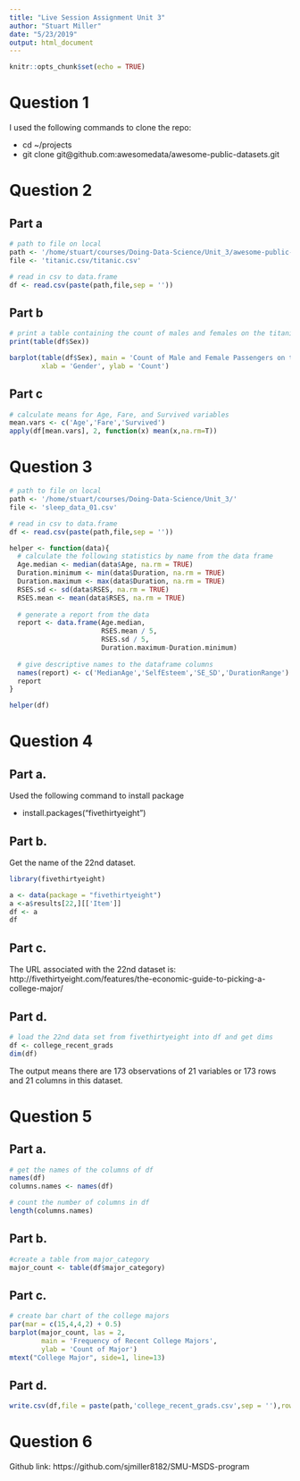 ```yaml
---
title: "Live Session Assignment Unit 3"
author: "Stuart Miller"
date: "5/23/2019"
output: html_document
---
```


```r
knitr::opts_chunk$set(echo = TRUE)
```

# Question 1

I used the following commands to clone the repo:

* cd ~/projects
* git clone git@github.com:awesomedata/awesome-public-datasets.git

# Question 2

## Part a
```r

# path to file on local
path <- '/home/stuart/courses/Doing-Data-Science/Unit_3/awesome-public-datasets/Datasets/'
file <- 'titanic.csv/titanic.csv'

# read in csv to data.frame
df <- read.csv(paste(path,file,sep = ''))

```

## Part b

```r
# print a table containing the count of males and females on the titanic
print(table(df$Sex))
```


```r
barplot(table(df$Sex), main = 'Count of Male and Female Passengers on the Titanic',
        xlab = 'Gender', ylab = 'Count')
```

## Part c

```r
# calculate means for Age, Fare, and Survived variables
mean.vars <- c('Age','Fare','Survived')
apply(df[mean.vars], 2, function(x) mean(x,na.rm=T))
```

# Question 3

```r

# path to file on local
path <- '/home/stuart/courses/Doing-Data-Science/Unit_3/'
file <- 'sleep_data_01.csv'

# read in csv to data.frame
df <- read.csv(paste(path,file,sep = ''))

helper <- function(data){
  # calculate the following statistics by name from the data frame
  Age.median <- median(data$Age, na.rm = TRUE)
  Duration.minimum <- min(data$Duration, na.rm = TRUE)
  Duration.maximum <- max(data$Duration, na.rm = TRUE)
  RSES.sd <- sd(data$RSES, na.rm = TRUE)
  RSES.mean <- mean(data$RSES, na.rm = TRUE)
  
  # generate a report from the data
  report <- data.frame(Age.median, 
                       RSES.mean / 5, 
                       RSES.sd / 5,
                       Duration.maximum-Duration.minimum)
  
  # give descriptive names to the dataframe columns
  names(report) <- c('MedianAge','SelfEsteem','SE_SD','DurationRange')
  report
}

helper(df)

```

# Question 4

## Part a.
Used the following command to install package

* install.packages("fivethirtyeight")

## Part b.

Get the name of the 22nd dataset.

```r
library(fivethirtyeight)

a <- data(package = "fivethirtyeight")
a <-a$results[22,][['Item']]
df <- a
df
```

## Part c.

The URL associated with the 22nd dataset is: http://fivethirtyeight.com/features/the-economic-guide-to-picking-a-college-major/

## Part d.

```r
# load the 22nd data set from fivethirtyeight into df and get dims
df <- college_recent_grads
dim(df)
```

The output means there are 173 observations of 21 variables or 173 rows and 21 columns in this dataset.

# Question 5

## Part a.

```r
# get the names of the columns of df
names(df)
columns.names <- names(df)
```

```r
# count the number of columns in df
length(columns.names)
```

## Part b.

```r
#create a table from major_category
major_count <- table(df$major_category)
```


## Part c.

```r
# create bar chart of the college majors
par(mar = c(15,4,4,2) + 0.5)
barplot(major_count, las = 2,
        main = 'Frequency of Recent College Majors',
        ylab = 'Count of Major')
mtext("College Major", side=1, line=13)
```

## Part d.

```r
write.csv(df,file = paste(path,'college_recent_grads.csv',sep = ''),row.names =FALSE)
```


# Question 6

Github link: https://github.com/sjmiller8182/SMU-MSDS-program














